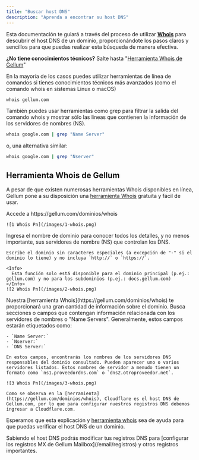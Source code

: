 ```yaml
---
title: "Buscar host DNS"
description: "Aprenda a encontrar su host DNS"
---
```


Esta documentación te guiará a través del proceso de utilizar [**Whois**](https://gellum.com/dominios/whois) para descubrir el host DNS de un dominio, proporcionándote los pasos claros y sencillos para que puedas realizar esta búsqueda de manera efectiva.

**¿No tiene conocimientos técnicos?** Salte hasta "[Herramienta Whois de Gellum](#herramienta-whois-de-gellum)"

En la mayoría de los casos puedes utilizar herramientas de línea de comandos si tienes conocimientos técnicos más avanzados (como el comando whois en sistemas Linux o macOS)

```bash
whois gellum.com
```

También puedes usar herramientas como grep para filtrar la salida del comando whois y mostrar sólo las lineas que contienen la información de los servidores de nombres (NS).

```bash
whois google.com | grep "Name Server"
```

o, una alternativa similar:

```bash
whois google.com | grep "Nserver"
```

## Herramienta Whois de Gellum

A pesar de que existen numerosas herramientas Whois disponibles en línea, Gellum pone a su disposición una [herramienta Whois](https://gellum.com/dominios/whois) gratuita y fácil de usar.

<Steps>
  <Step title="Accede a una herramienta Whois">
    Accede a https://gellum.com/dominios/whois

    ![1 Whois Pn](/images/1-whois.png)
  </Step>
  <Step title="Buscar dominio">
    Ingresa el nombre de dominio para conocer todos los detalles, y no menos importante, sus servidores de nombre (NS) que controlan los DNS.

    Escribe el dominio sin caracteres especiales (a excepción de "-" si el dominio lo tiene) y no incluya `http://` o `https://`.

    <Info>
      Esta función solo está disponible para el dominio principal (p.ej.: gellum.com) y no para los subdominios (p.ej.: docs.gellum.com)
    </Info>
    ![2 Whois Pn](/images/2-whois.png)
  </Step>
  <Step title="Identifica el Host DNS">
    Nuestra [herramienta Whois](https://gellum.com/dominios/whois) te proporcionará una gran cantidad de información sobre el dominio. Busca secciones o campos que contengan información relacionada con los servidores de nombres o "Name Servers". Generalmente, estos campos estarán etiquetados como:

    - `Name Server:`
    - `Nserver:`
    - `DNS Server:`

    En estos campos, encontrarás los nombres de los servidores DNS responsables del dominio consultado. Pueden aparecer uno o varios servidores listados. Estos nombres de servidor a menudo tienen un formato como `ns1.proveedordns.com` o `dns2.otroproveedor.net`.

    ![3 Whois Pn](/images/3-whois.png)

    Como se observa en la [herramienta](https://gellum.com/dominios/whois), Cloudflare es el host DNS de Gellum.com, por lo que para configurar nuestros registros DNS debemos ingresar a Cloudflare.com.
  </Step>
</Steps>

Esperamos que esta explicación y [herramienta whois](https://gellum.com/dominios/whois) sea de ayuda para que puedas verificar el host DNS de un dominio.

<Tip>
  Sabiendo el host DNS podrás modificar tus registros DNS para [configurar los registros MX de Gellum Mailbox](/email/registros) y otros registros importantes.
</Tip>